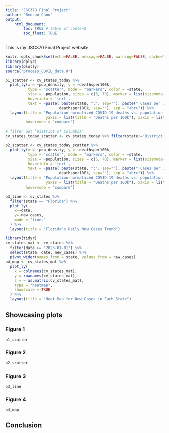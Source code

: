 ```yaml
---
title: "JSC370 Final Project"
author: "Benson Chou"
output: 
    html_document:
        toc: TRUE # table of content
        toc_float: TRUE
---
```


This is my JSC370 Final Project website.

```r
knitr::opts_chunk$set(echo=FALSE, message=FALSE, warning=FALSE, cache=TRUE)
library(dplyr)
library(plotly)
source("process_COVID_data.R")
```

```r
p1_scatter <- cv_states_today %>% 
  plot_ly(x = ~pop_density, y = ~deathsper100k,
          type = 'scatter', mode = 'markers', color = ~state,
          size = ~population, sizes = c(5, 70), marker = list(sizemode='diameter', opacity=0.5),
          hoverinfo = 'text',
          text = ~paste( paste(state, ":", sep=""), paste(" Cases per 100k: ", per100k, sep="") , paste(" Deaths per 100k: ",
                        deathsper100k, sep=""), sep = "<br>")) %>%
  layout(title = "Population-normalized COVID-19 deaths vs. population density",
                  yaxis = list(title = "Deaths per 100k"), xaxis = list(title = "Population Density"),
         hovermode = "compare")

# filter out "District of Columbia"
cv_states_today_scatter <- cv_states_today %>% filter(state!="District of Columbia")

p2_scatter <- cv_states_today_scatter %>% 
  plot_ly(x = ~pop_density, y = ~deathsper100k,
          type = 'scatter', mode = 'markers', color = ~state,
          size = ~population, sizes = c(5, 70), marker = list(sizemode='diameter', opacity=0.5),
          hoverinfo = 'text',
          text = ~paste( paste(state, ":", sep=""), paste(" Cases per 100k: ", per100k, sep="") , paste(" Deaths per 100k: ",
                        deathsper100k, sep=""), sep = "<br>")) %>%
  layout(title = "Population-normalized COVID-19 deaths vs. population density",
                  yaxis = list(title = "Deaths per 100k"), xaxis = list(title = "Population Density"),
         hovermode = "compare")

p3_line <- cv_states %>%  
  filter(state == "Florida") %>% 
  plot_ly(
    x=~date,
    y=~new_cases,
    mode = "lines"
  ) %>% 
  layout(title = "Florida's Daily New Cases Trend")

library(tidyr)
cv_states_mat <- cv_states %>%  
  filter(date >= "2023-01-01") %>% 
  select(state, date, new_cases) %>% 
  pivot_wider(names_from = state, values_from = new_cases)
p4_map <- cv_states_mat %>% 
  plot_ly(
    x = colnames(cv_states_mat), 
    y = rownames(cv_states_mat), 
    z = ~ as.matrix(cv_states_mat), 
    type = "heatmap", 
    showscale = TRUE
  ) %>% 
  layout(title = "Heat Map for New Cases in Each State")
```

## Showcasing plots {.tabset}

### Figure 1
```r
p1_scatter
```

### Figure 2
```r
p2_scatter
```

### Figure 3
```r
p3_line
```

### Figure 4
```r
p4_map
```

## Conclusion

